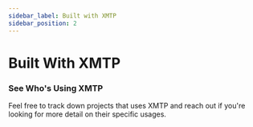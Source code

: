 ```yaml
---
sidebar_label: Built with XMTP
sidebar_position: 2
---
```



# Built With XMTP

### See Who's Using XMTP

Feel free to track down projects that uses XMTP and reach out if you're looking for more detail on their specific usages.

<BuiltWithXmtp/>